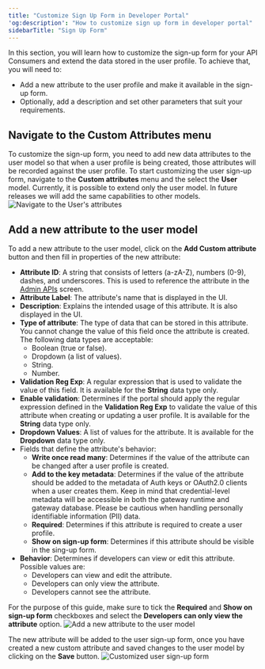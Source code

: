 ```yaml
---
title: "Customize Sign Up Form in Developer Portal"
'og:description': "How to customize sign up form in developer portal"
sidebarTitle: "Sign Up Form"
---
```


In this section, you will learn how to customize the sign-up form for your API Consumers and extend the data stored in the user profile.
To achieve that, you will need to:
- Add a new attribute to the user profile and make it available in the sign-up form.
- Optionally, add a description and set other parameters that suit your requirements.

## Navigate to the Custom Attributes menu

To customize the sign-up form, you need to add new data attributes to the user model so that when a user profile is being created, those attributes will be recorded against the user profile.
To start customizing the user sign-up form, navigate to the **Custom attributes** menu and the select the **User** model. Currently, it is possible to extend only the user model. In future releases we will add the same capabilities to other models.
<img src="/img/dashboard/portal-management/enterprise-portal/navigate-to-user-attributes.png" alt="Navigate to the User's attributes" />

## Add a new attribute to the user model
To add a new attribute to the user model, click on the **Add Custom attribute** button and then fill in properties of the new attribute:
- **Attribute ID**: A string that consists of letters (a-zA-Z), numbers (0-9), dashes, and underscores. This is used to reference the attribute in the [Admin APIs](/nightly/product-stack/tyk-enterprise-developer-portal/api-documentation/tyk-edp-api) screen.
- **Attribute Label**: The attribute's name that is displayed in the UI.
- **Description**: Explains the intended usage of this attribute. It is also displayed in the UI.
- **Type of attribute**: The type of data that can be stored in this attribute. You cannot change the value of this field once the attribute is created. The following data types are acceptable:
  - Boolean (true or false).
  - Dropdown (a list of values).
  - String.
  - Number.
- **Validation Reg Exp**: A regular expression that is used to validate the value of this field. It is available for the **String** data type only.
- **Enable validation**: Determines if the portal should apply the regular expression defined in the **Validation Reg Exp** to validate the value of this attribute when creating or updating a user profile. It is available for the **String** data type only.
- **Dropdown Values**: A list of values for the attribute. It is available for the **Dropdown** data type only.
- Fields that define the attribute's behavior:
  - **Write once read many**: Determines if the value of the attribute can be changed after a user profile is created.
  - **Add to the key metadata**: Determines if the value of the attribute should be added to the metadata of Auth keys or OAuth2.0 clients when a user creates them. Keep in mind that credential-level metadata will be accessible in both the gateway runtime and gateway database. Please be cautious when handling personally identifiable information (PII) data.
  - **Required**: Determines if this attribute is required to create a user profile.
  - **Show on sign-up form**: Determines if this attribute should be visible in the sing-up form.
- **Behavior**: Determines if developers can view or edit this attribute. Possible values are:
  - Developers can view and edit the attribute.
  - Developers can only view the attribute.
  - Developers cannot see the attribute.

For the purpose of this guide, make sure to tick the **Required** and **Show on sign-up form** checkboxes and select the **Developers can only view the attribute** option.
<img src="/img/dashboard/portal-management/enterprise-portal/add-new-attribute-to-user-model.png" alt="Add a new attribute to the user model" />

The new attribute will be added to the user sign-up form, once you have created a new custom attribute and saved changes to the user model by clicking on the **Save** button.
<img src="/img/dashboard/portal-management/enterprise-portal/custom-attribute-in-the-sign-up-form.png" alt="Customized user sign-up form" />

